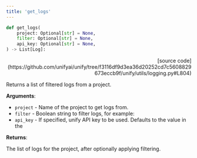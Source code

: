 ```yaml
---
title: 'get_logs'
---
```


```python
def get_logs(
    project: Optional[str] = None,
    filter: Optional[str] = None,
    api_key: Optional[str] = None,
) -> List[Log]:
```

<p align="right">[source code](https://github.com/unifyai/unify/tree/f3116df9d3ea36d20252cd7c5608829673eccb9f/unify/utils/logging.py#L804)</p>

Returns a list of filtered logs from a project.

**Arguments**:

- `project` - Name of the project to get logs from.
- `filter` - Boolean string to filter logs, for example:
- `api_key` - If specified, unify API key to be used. Defaults to the value in the



**Returns**:

The list of logs for the project, after optionally applying filtering.